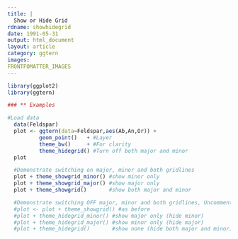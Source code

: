 ```yaml
---
title: |
  Show or Hide Grid
rdname: showhidegrid
date: 1991-05-31
output: html_document
layout: article
category: ggtern
images:
FRONTFOMATTER_IMAGES
---
```


```r
library(ggplot2)
library(ggtern)
```

```r

### ** Examples

#Load data
  data(Feldspar)
  plot <- ggtern(data=Feldspar,aes(Ab,An,Or)) +
          geom_point()   + #Layer
          theme_bw()     + #For clarity
          theme_hidegrid() #Turn off both major and minor
  plot

  #Demonstrate switching on major, minor and both gridlines
  plot + theme_showgrid_minor() #show minor only
  plot + theme_showgrid_major() #show major only
  plot + theme_showgrid()       #show both major and minor

  #Demonstrate switching OFF major, minor and both gridlines, Uncomment to run
  #plot <- plot + theme_showgrid() #as before
  #plot + theme_hidegrid_minor() #show major only (hide minor)
  #plot + theme_hidegrid_major() #show minor only (hide major)
  #plot + theme_hidegrid()       #show none (hide both major and minor)



```